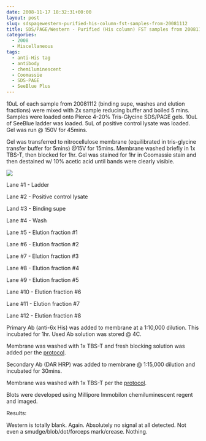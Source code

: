 ```yaml
---
date: 2008-11-17 18:32:31+00:00
layout: post
slug: sdspagewestern-purified-his-column-fst-samples-from-20081112
title: SDS/PAGE/Western - Purified (His column) FST samples from 20081112
categories:
  - 2008
  - Miscellaneous
tags:
  - anti-His tag
  - antibody
  - chemiluminescent
  - Coomassie
  - SDS-PAGE
  - SeeBlue Plus
---
```


10uL of each sample from 20081112 (binding supe, washes and elution fractions) were mixed with 2x sample reducing buffer and boiled 5 mins. Samples were loaded onto Pierce 4-20% Tris-Glycine SDS/PAGE gels. 10uL of SeeBlue ladder was loaded. 5uL of positive control lysate was loaded. Gel was run @ 150V for 45mins.

Gel was transferred to nitrocellulose membrane (equilibrated in tris-glycine transfer buffer for 5mins) @15V for 15mins. Membrane washed briefly in 1x TBS-T, then blocked for 1hr. Gel was stained for 1hr in Coomassie stain and then destained w/ 10% acetic acid until bands were clearly visible.

![](https://eagle.fish.washington.edu/Arabidopsis/SDS-PAGE/20081117.JPG)

Lane #1 - Ladder

Lane #2 - Positive control lysate

Land #3 - Binding supe

Lane #4 - Wash

Lane #5 - Elution fraction #1

Lane #6 - Elution fraction #2

Lane #7 - Elution fraction #3

Lane #8 - Elution fraction #4

Lane #9 - Elution fraction #5

Lane #10 - Elution fraction #6

Lane #11 - Elution fraction #7

Lane #12 - Elution fraction #8

Primary Ab (anti-6x His) was added to membrane at a 1:10,000 dilution. This incubated for 1hr. Used Ab solution was stored @ 4C.

Membrane was washed with 1x TBS-T and fresh blocking solution was added per the [protocol](/protocol#tocWestern).

Secondary Ab (DAR HRP) was added to membrane @ 1:15,000 dilution and incubated for 30mins.

Membrane was washed with 1x TBS-T per the [protocol](/protocol#tocWestern).

Blots were developed using Millipore Immobilon chemiluminescent regent and imaged.



Results:

Western is totally blank. Again. Absolutely no signal at all detected. Not even a smudge/blob/dot/forceps mark/crease. Nothing.
